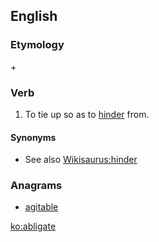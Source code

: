 ==English==

===Etymology===
{{etyl|la|en}} {{term|lang=la|ab}} + {{term|lang=la|ligatus|tr=past participle of ''[[ligare]]''||to tie}}

===Verb===
{{en-verb|abligat|es}}

# {{obsolete}} To tie up so as to [[hinder]] from.

====Synonyms====
* See also [[Wikisaurus:hinder]]

===Anagrams===
* [[agitable#English|agitable]]

[[ko:abligate]]